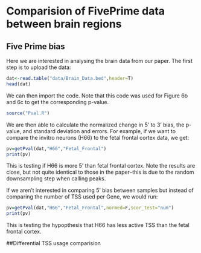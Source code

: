# Comparision of FivePrime data between brain regions

## Five Prime bias 
Here we are interested in analysing the brain data from our paper. The first step is to upload the data:

```r
dat<-read.table("data/Brain_Data.bed",header=T)
head(dat)
```

We can then import the code. Note that this code was used for Figure 6b and 6c to get the corresponding p-value.

```r
source("Pval.R")
```

We are then able to calculate the normalized change in 5' to 3' bias, the p-value, and standard deviation and errors. For example, if we want to compare the invitro neurons (H66) to the fetal frontal cortex data, we get:

```r
pv=getPval(dat,"H66","Fetal_Frontal")
print(pv)
```

This is testing if H66 is more 5' than fetal frontal cortex. Note the results are close, but not quite identical to those in the paper--this is due to the random downsampling step when calling peaks.

If we aren't interested in comparing 5' bias between samples but instead of comparing the number of TSS used per Gene, we would run:

```r
pv=getPval(dat,"H66","Fetal_Frontal",normed=F,scor_test="num")
print(pv)
```

This is testing the hypopthesis that H66 has less active TSS than the fetal frontal cortex.

##Differential TSS usage comparision

